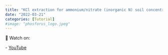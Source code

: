 ```yaml
---
title: "KCl extraction for ammonium/nitrate (inorganic N) soil concentration"
date: "2022-03-21"
categories: [Tutorial]
#image: "phosforus_logo.jpeg"
---
```


🎥 Watch on:

\- [YouTube](https://www.youtube.com/watch?v=6S4zM7oXVMY&t=195s)
